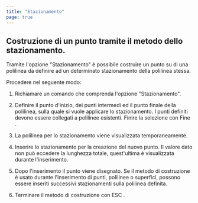 ```yaml
---
title: "Stazionamento"
page: true
---
```

## Costruzione di un punto tramite il metodo dello stazionamento.

Tramite l&#39;opzione &quot;Stazionamento&quot; &#232; possibile costruire un punto su di una polilinea da definire ad un determinato stazionamento della polilinea stessa.

Procedere nel seguente modo:

1. Richiamare un comando che comprenda l&#39;opzione &quot;Stazionamento&quot;.

2. Definire il punto d&#39;inizio, dei punti intermedi ed il punto finale della polilinea, sulla quale si vuole applicare lo stazionamento. I punti definiti devono essere collegati a polilinee esistenti. Finire la selezione con <Border>Fine</Border> .

3. La polilinea per lo stazionamento viene visualizzata temporaneamente.

4. Inserire lo stazionamento per la creazione del nuovo punto. Il valore dato non pu&#242; eccedere la lunghezza totale, quest&#39;ultima &#232; visualizzata durante l&#39;inserimento.

5. Dopo l&#39;inserimento il punto viene disegnato. Se il metodo di costruzione &#232; usato durante l&#39;inserimento di punti, polilinee o superfici, possono essere inseriti successivi stazionamenti sulla polilinea definita.

6. Terminare il metodo di costruzione con <Border>ESC</Border> .




